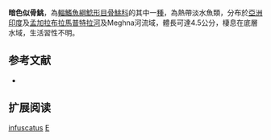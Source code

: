 {{Speciesbox
| name = 暗色似骨鮡
| status = DD
| status_system = IUCN3.1
| image = 
| image_width = 250px
| genus = Erethistoides
| species = infuscatus
| authority = [[Ng|Ng]], 2006
| synonyms = 
}}
'''暗色似骨鮡'''，為[[輻鰭魚綱|輻鰭魚綱]][[鯰形目|鯰形目]][[骨鮡科|骨鮡科]]的其中一[[種|種]]，為熱帶淡水魚類，分布於[[亞洲|亞洲]][[印度|印度]]及[[孟加拉|孟加拉]][[布拉馬普特拉河|布拉馬普特拉河]]及Meghna河流域，體長可達4.5公分，棲息在底層水域，生活習性不明。

== 参考文献 ==
*{{FishBase_species|genus=Erethistoides|species=infuscatus|year=2015|month=3}}

== 扩展阅读 ==
{{refbegin}}
{{wikispecies-inline|Erethistoides infuscatus|暗色似骨鮡}}
{{refend}}
{{Taxonbar|from=Q3759298}}

[[Category:似骨鮡屬|infuscatus]]
[[Category:2006年描述的魚類|E]]